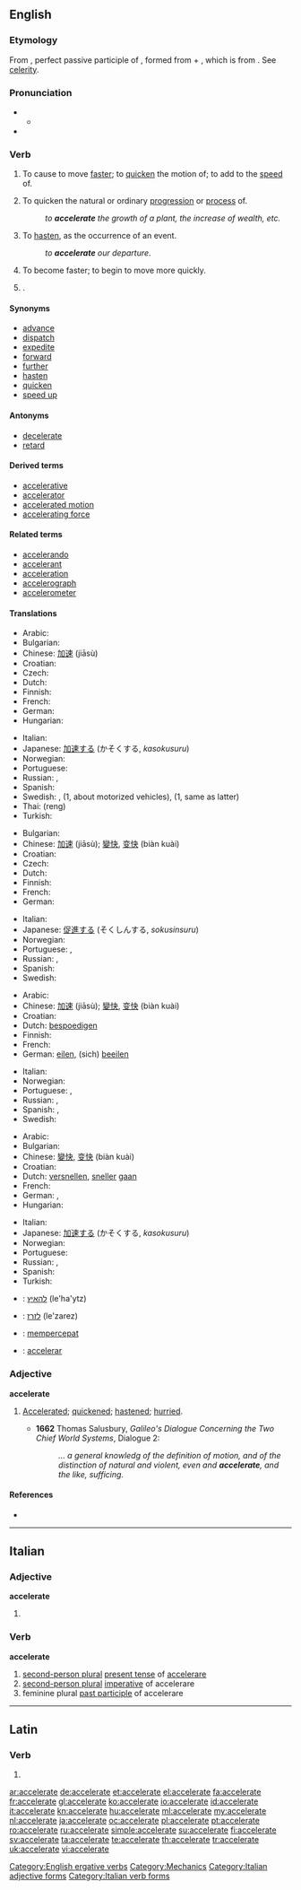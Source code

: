 ==English==

===Etymology===
From {{etyl|la}} {{term|acceleratus|accelerātus|lang=la}}, perfect passive participle of {{term|accelero|accelerō|I accelerate, hasten|lang=la}}, formed from {{term|ad|lang=la}} + {{term|celero|celerō|I hasten|lang=la}}, which is from {{term|celer||quick|lang=la}}. See [[celerity]].

===Pronunciation===
* {{a|RP}}
** {{IPA|/əkˈsɛləˌreɪt/}}
* {{audio|en-us-accelerate.ogg|Audio (US)}}

===Verb===
{{en-verb|accelerat|ing}}

# {{transitive}} To cause to move [[faster]]; to [[quicken]] the motion of; to add to the [[speed]] of.
# {{transitive}} To quicken the natural or ordinary [[progression]] or [[process]] of.
#: ''to '''accelerate''' the growth of a plant, the increase of wealth, etc.''
# {{transitive}} To [[hasten]], as the occurrence of an event.
#: ''to '''accelerate''' our departure''.
# {{intransitive}} To become faster; to begin to move more quickly.
# {{obsolete}} {{alternative form of|[[accelerated]]}}.

====Synonyms====
* [[advance]]
* [[dispatch]]
* [[expedite]]
* [[forward]]
* [[further]]
* [[hasten]]
* [[quicken]]
* [[speed up]]

====Antonyms====
* [[decelerate]]
* [[retard]]

====Derived terms====
* [[accelerative]]
* [[accelerator]]
* [[accelerated motion]]
* [[accelerating force]]

====Related terms====
* [[accelerando]]
* [[accelerant]]
* [[acceleration]]
* [[accelerograph]]
* [[accelerometer]]

====Translations====
{{trans-top|to cause to move faster}}
* Arabic: {{Arab|[[تسريع]]}}
* Bulgarian: {{t|bg|ускорявам}}
* Chinese: [[加速]] (jiāsù)
* Croatian: {{t-|hr|ubrzati|alt=ubr̀zati}}
* Czech: {{t-|cs|zrychlit}}
* Dutch: {{t+|nl|versnellen}}
* Finnish: {{t+|fi|kiihdyttää}}
* French: {{t+|fr|accélérer}}
* German: {{t+|de|beschleunigen}}
* Hungarian: {{t+|hu|gyorsít}}
{{trans-mid}}
* Italian: {{t+|it|accelerare}}
* Japanese: [[加速する]] (かそくする, ''kasokusuru'')
* Norwegian: {{t+|no|akselerere}}
* Portuguese: {{t+|pt|acelerar}}
* Russian: {{t|ru|ускорять|tr=uskorját’}} {{impf}}, {{t|ru|ускорить|tr=uskórit’}} {{pf}}
* Spanish: {{t+|es|acelerar}}
* Swedish: {{t+|sv|accelerera}}, {{t|sv|ge mer gas}} (1, about motorized vehicles), {{t-|sv|gasa}} (1, same as latter)
* Thai: {{Thai|[[เร่ง]]}} (reng)
* Turkish: {{t+|tr|hızlandırmak}}
{{trans-bottom}}

{{trans-top|to quicken natural or ordinary progression or process}}
* Bulgarian: {{t|bg|засилвам}}
* Chinese: [[加速]] (jiāsù); [[變快]], [[变快]] (biàn kuài)
* Croatian: {{t-|hr|ubrzati|alt=ubr̀zati}}
* Czech: {{t-|cs|urychlit}}
* Dutch: {{t+|nl|versnellen}}
* Finnish: {{t+|fi|kiihdyttää}}
* French: {{t+|fr|accélérer}}
* German: {{t+|de|beschleunigen}}
{{trans-mid}}
* Italian: {{t+|it|accelerare}}
* Japanese: [[促進する]] (そくしんする, ''sokusinsuru'')
* Norwegian: {{t|no|påskynde}}
* Portuguese: {{t+|pt|acelerar}}, {{t+|pt|apressar}}
* Russian: {{t|ru|ускоряться|tr=uskorját’sja}} {{impf}}, {{t|ru|ускориться|tr=uskórit’sja}} {{pf}}
* Spanish: {{t+|es|acelerar}}
* Swedish: {{t+|sv|accelerera}}
{{trans-bottom}}

{{trans-top|to hasten}}
* Arabic: {{Arab|[[إستعجال]]}}
* Chinese: [[加速]] (jiāsù); [[變快]], [[变快]] (biàn kuài)
* Croatian: {{t-|hr|ubrzati|alt=ubr̀zati}}
* Dutch: [[bespoedigen]]
* Finnish: {{t-|fi|nopeuttaa}}
* French: {{t+|fr|accélérer}}
* German: [[eilen]], (sich) [[beeilen]]
{{trans-mid}}
* Italian: {{t-|it|affrettare}}
* Norwegian: {{t|no|påskynde}}
* Portuguese: {{t+|pt|acelerar}}, {{t+|pt|apressar}}
* Russian: {{t|ru|ускорять|tr=uskorját’}} {{impf}}, {{t|ru|ускорить|tr=uskórit’}} {{pf}}
* Spanish: {{t+|es|acelerar}}, {{t+|es|apresurar}}
* Swedish: {{t+|sv|påskynda}}
{{trans-bottom}}

{{trans-top|to become faster}}
* Arabic: {{Arab|[[إسراع]]}}
* Bulgarian: {{t|bg|ускорявам се}}
* Chinese: [[變快]], [[变快]] (biàn kuài)
* Croatian: {{t-|hr|ubrzati|alt=ubr̀zati}}
* Dutch: [[versnellen]], [[sneller]] [[gaan]]
* French: {{t+|fr|accélérer}}
* German: {{t|de|schneller werden}}, {{t+|de|beschleunigen}}
* Hungarian: {{t+|hu|gyorsul}}
{{trans-mid}}
* Italian: {{t+|it|accelerare}}
* Japanese: [[加速する]] (かそくする, ''kasokusuru'')
* Norwegian: {{t|no|sette opp farten}}
* Portuguese: {{t+|pt|acelerar}}
* Russian: {{t|ru|ускоряться|tr=uskorját’sja}} {{impf}}, {{t|ru|ускориться|tr=uskórit’sja}} {{pf}}
* Spanish: {{t+|es|acelerar|alt=acelerarse}}
* Turkish: {{t|tr|hızlanmak}}
{{trans-bottom}}

{{checktrans-top}}
* {{ttbc|Hebrew}}: [[להאיץ]] (le'ha'ytz)
* {{ttbc|Hebrew}}: [[לזרז]] (le'zarez)
{{checktrans-mid}}
* {{ttbc|Indonesian}}: [[cepat|mempercepat]]
* {{ttbc|Interlingua}}: [[accelerar]]
{{checktrans-bottom}}

===Adjective===
'''accelerate'''

# {{rare}} [[accelerated|Accelerated]]; [[quickened]]; [[hastened]]; [[hurried]].
#* '''1662''' Thomas Salusbury, ''Galileo's Dialogue Concerning the Two Chief World Systems'', Dialogue 2:
#*: ''... a general knowledg of the definition of motion, and of the distinction of natural and violent, even and '''accelerate''', and the like, sufficing.''

====References====
* {{R:OED2}}

[[Category:English ergative verbs]]
[[Category:Mechanics]]

----

==Italian==

===Adjective===
'''accelerate''' {{p}}

# {{feminine of|accelerato#Adjective|accelerato}}

===Verb===
'''accelerate'''

# [[second-person plural]] [[present tense]] of [[accelerare]]
# [[second-person plural]] [[imperative]] of accelerare
# feminine plural [[past participle]] of accelerare

[[Category:Italian adjective forms]]
[[Category:Italian verb forms]]

----

==Latin==

===Verb===
{{la-verb-form|accelerāte}}

# {{conjugation of|accelero|accelerō|1|p|pres|act|imp|lang=la}}

[[ar:accelerate]]
[[de:accelerate]]
[[et:accelerate]]
[[el:accelerate]]
[[fa:accelerate]]
[[fr:accelerate]]
[[gl:accelerate]]
[[ko:accelerate]]
[[io:accelerate]]
[[id:accelerate]]
[[it:accelerate]]
[[kn:accelerate]]
[[hu:accelerate]]
[[ml:accelerate]]
[[my:accelerate]]
[[nl:accelerate]]
[[ja:accelerate]]
[[oc:accelerate]]
[[pl:accelerate]]
[[pt:accelerate]]
[[ro:accelerate]]
[[ru:accelerate]]
[[simple:accelerate]]
[[su:accelerate]]
[[fi:accelerate]]
[[sv:accelerate]]
[[ta:accelerate]]
[[te:accelerate]]
[[th:accelerate]]
[[tr:accelerate]]
[[uk:accelerate]]
[[vi:accelerate]]
